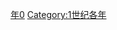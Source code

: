 {{Catnav|頁面分類|历史|歷史時代|年|1世纪各年}}

{{catmore}}
{{Commons category|50}}

[[Category:50年代|年0]]
[[Category:1世纪各年|Category:1世纪各年]]